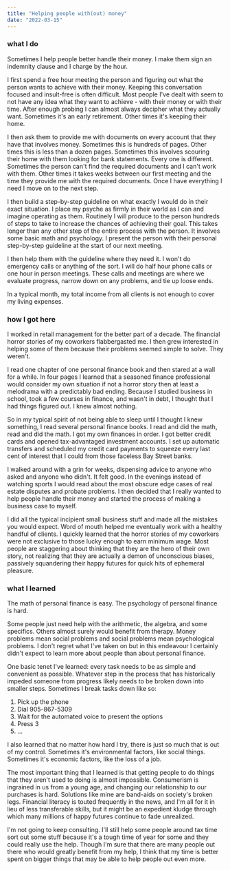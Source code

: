```yaml
---
title: "Helping people with(out) money"
date: "2022-03-15"
---
```


### what I do

Sometimes I help people better handle their money. I make them sign an indemnity clause and I charge by the hour.

I first spend a free hour meeting the person and figuring out what the person wants to achieve with their money. Keeping this conversation focused and insult-free is often difficult. Most people I've dealt with seem to not have any idea what they want to achieve - with their money or with their time. After enough probing I can almost always decipher what they actually want. Sometimes it's an early retirement. Other times it's keeping their home.

I then ask them to provide me with documents on every account that they have that involves money. Sometimes this is hundreds of pages. Other times this is less than a dozen pages. Sometimes this involves scouring their home with them looking for bank statements. Every one is different. Sometimes the person can't find the required documents and I can't work with them. Other times it takes weeks between our first meeting and the time they provide me with the required documents. Once I have everything I need I move on to the next step.

I then build a step-by-step guideline on what exactly I would do in their exact situation. I place my psyche as firmly in their world as I can and imagine operating as them. Routinely I will produce to the person hundreds of steps to take to increase the chances of achieving their goal. This takes longer than any other step of the entire process with the person. It involves some basic math and psychology. I present the person with their personal step-by-step guideline at the start of our next meeting.

I then help them with the guideline where they need it. I won't do emergency calls or anything of the sort. I will do half hour phone calls or one hour in person meetings. These calls and meetings are where we evaluate progress, narrow down on any problems, and tie up loose ends.

In a typical month, my total income from all clients is not enough to cover my living expenses.

### how I got here

I worked in retail management for the better part of a decade. The financial horror stories of my coworkers flabbergasted me. I then grew interested in helping some of them because their problems seemed simple to solve. They weren't.

I read one chapter of one personal finance book and then stared at a wall for a while. In four pages I learned that a seasoned finance professional would consider my own situation if not a horror story then at least a melodrama with a predictably bad ending. Because I studied business in school, took a few courses in finance, and wasn't in debt, I thought that I had things figured out. I knew almost nothing.

So in my typical spirit of not being able to sleep until I thought I knew something, I read several personal finance books. I read and did the math, read and did the math. I got my own finances in order. I got better credit cards and opened tax-advantaged investment accounts. I set up automatic transfers and scheduled my credit card payments to squeeze every last cent of interest that I could from those faceless Bay Street banks.

I walked around with a grin for weeks, dispensing advice to anyone who asked and anyone who didn't. It felt good. In the evenings instead of watching sports I would read about the most obscure edge cases of real estate disputes and probate problems. I then decided that I really wanted to help people handle their money and started the process of making a business case to myself.

I did all the typical incipient small business stuff and made all the mistakes you would expect. Word of mouth helped me eventually work with a healthy handful of clients. I quickly learned that the horror stories of my coworkers were not exclusive to those lucky enough to earn minimum wage. Most people are staggering about thinking that they are the hero of their own story, not realizing that they are actually a demon of unconscious biases, passively squandering their happy futures for quick hits of ephemeral pleasure.

### what I learned

The math of personal finance is easy. The psychology of personal finance is hard.

Some people just need help with the arithmetic, the algebra, and some specifics. Others almost surely would benefit from therapy. Money problems mean social problems and social problems mean psychological problems. I don't regret what I've taken on but in this endeavour I certainly didn't expect to learn more about people than about personal finance.

One basic tenet I've learned: every task needs to be as simple and convenient as possible. Whatever step in the process that has historically impeded someone from progress likely needs to be broken down into smaller steps. Sometimes I break tasks down like so:
1. Pick up the phone
2. Dial 905-867-5309
3. Wait for the automated voice to present the options
4. Press 3
5. ...

I also learned that no matter how hard I try, there is just so much that is out of my control. Sometimes it's environmental factors, like social things. Sometimes it's economic factors, like the loss of a job.

The most important thing that I learned is that getting people to do things that they aren't used to doing is almost impossible. Consumerism is ingrained in us from a young age, and changing our relationship to our purchases is hard. Solutions like mine are band-aids on society's broken legs. Financial literacy is touted frequently in the news, and I'm all for it in lieu of less transferable skills, but it might be an expedient kludge through which many millions of happy futures continue to fade unrealized.

I'm not going to keep consulting. I'll still help some people around tax time sort out some stuff because it's a tough time of year for some and they could really use the help. Though I'm sure that there are many people out there who would greatly benefit from my help, I think that my time is better spent on bigger things that may be able to help people out even more.

